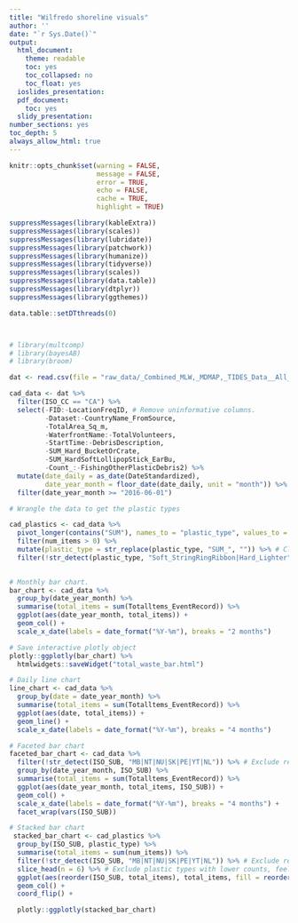 ```yaml
---
title: "Wilfredo shoreline visuals"
author: ''
date: "`r Sys.Date()`"
output:
  html_document:
    theme: readable
    toc: yes
    toc_collapsed: no
    toc_float: yes
  ioslides_presentation:
  pdf_document:
    toc: yes
  slidy_presentation:
number_sections: yes
toc_depth: 5
always_allow_html: true
---
```

```r
knitr::opts_chunk$set(warning = FALSE,
                      message = FALSE,
                      error = TRUE,
                      echo = FALSE,
                      cache = TRUE,
                      highlight = TRUE)
```

```r
suppressMessages(library(kableExtra))
suppressMessages(library(scales))
suppressMessages(library(lubridate))
suppressMessages(library(patchwork))
suppressMessages(library(humanize))
suppressMessages(library(tidyverse))
suppressMessages(library(scales))
suppressMessages(library(data.table))
suppressMessages(library(dtplyr))
suppressMessages(library(ggthemes))

data.table::setDTthreads(0)



# library(multcomp)
# library(bayesAB)
# library(broom)
```

```r
dat <- read.csv(file = "raw_data/_Combined_MLW,_MDMAP,_TIDES_Data__All_Points,_2015-2018.csv", stringsAsFactors = F)

cad_data <- dat %>% 
  filter(ISO_CC == "CA") %>% 
  select(-FID:-LocationFreqID, # Remove uninformative columns.
         -Dataset:-CountryName_FromSource,
         -TotalArea_Sq_m,
         -WaterfrontName:-TotalVolunteers,
         -StartTime:-DebrisDescription,
         -SUM_Hard_BucketOrCrate,
         -SUM_HardSoftLollipopStick_EarBu,
         -Count_:-FishingOtherPlasticDebris2) %>% 
  mutate(date_daily = as_date(DateStandardized), 
         date_year_month = floor_date(date_daily, unit = "month")) %>% # Create year-month field.
  filter(date_year_month >= "2016-06-01")

# Wrangle the data to get the plastic types

cad_plastics <- cad_data %>% 
  pivot_longer(contains("SUM"), names_to = "plastic_type", values_to = "num_items") %>% # Where the magic happens.
  filter(num_items > 0) %>% 
  mutate(plastic_type = str_replace(plastic_type, "SUM_", "")) %>% # Clean the names a bit.
  filter(!str_detect(plastic_type, "Soft_StringRingRibbon|Hard_Lighter")) # Clean up the visuals by removing low freq types.
  
```

```r

# Monthly bar chart.
bar_chart <- cad_data %>% 
  group_by(date_year_month) %>% 
  summarise(total_items = sum(Totalltems_EventRecord)) %>% 
  ggplot(aes(date_year_month, total_items)) +
  geom_col() +
  scale_x_date(labels = date_format("%Y-%m"), breaks = "2 months") 

# Save interactive plotly object
plotly::ggplotly(bar_chart) %>% 
  htmlwidgets::saveWidget("total_waste_bar.html")

# Daily line chart
line_chart <- cad_data %>% 
  group_by(date = date_year_month) %>%  
  summarise(total_items = sum(Totalltems_EventRecord)) %>% 
  ggplot(aes(date, total_items)) +
  geom_line() +
  scale_x_date(labels = date_format("%Y-%m"), breaks = "4 months") 

# Faceted bar chart
faceted_bar_chart <- cad_data %>% 
  filter(!str_detect(ISO_SUB, "MB|NT|NU|SK|PE|YT|NL")) %>% # Exclude regions w/o major data points. Feel free to uncomment.
  group_by(date_year_month, ISO_SUB) %>% 
  summarise(total_items = sum(Totalltems_EventRecord)) %>% 
  ggplot(aes(date_year_month, total_items, ISO_SUB)) +
  geom_col() +
  scale_x_date(labels = date_format("%Y-%m"), breaks = "4 months") +
  facet_wrap(vars(ISO_SUB))

# Stacked bar chart
 stacked_bar_chart <- cad_plastics %>% 
  group_by(ISO_SUB, plastic_type) %>% 
  summarise(total_items = sum(num_items)) %>% 
  filter(!str_detect(ISO_SUB, "MB|NT|NU|SK|PE|YT|NL")) %>% # Exclude regions w/o major data points. Feel free to uncomment.
  slice_head(n = 6) %>% # Exclude plastic types with lower counts, feel free to increase count. 
  ggplot(aes(reorder(ISO_SUB, total_items), total_items, fill = reorder(plastic_type, -total_items))) +
  geom_col() +
  coord_flip() +

  plotly::ggplotly(stacked_bar_chart)
```


